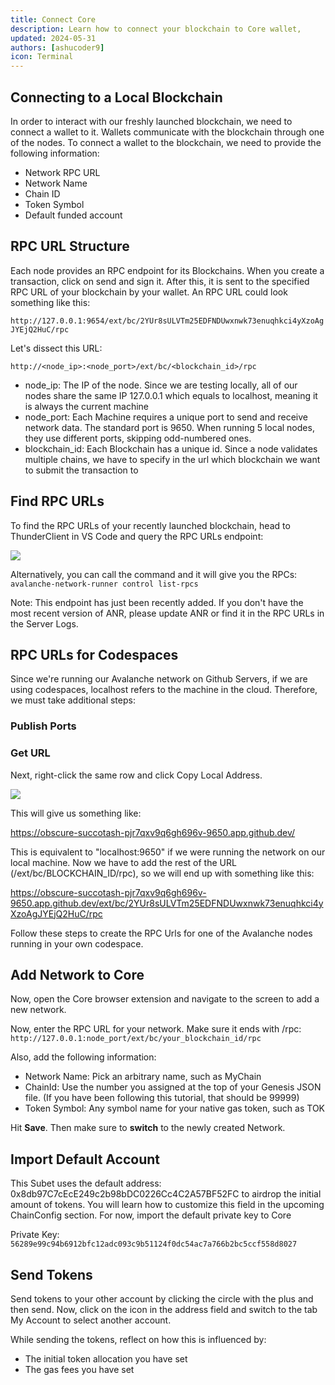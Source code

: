 ```yaml
---
title: Connect Core
description: Learn how to connect your blockchain to Core wallet,
updated: 2024-05-31
authors: [ashucoder9]
icon: Terminal
---
```


## Connecting to a Local Blockchain

In order to interact with our freshly launched blockchain, we need to connect a wallet to it. Wallets communicate with the blockchain through one of the nodes. To connect a wallet to the blockchain, we need to provide the following information:

- Network RPC URL
- Network Name
- Chain ID
- Token Symbol
- Default funded account

## RPC URL Structure

Each node provides an RPC endpoint for its Blockchains. When you create a transaction, click on send and sign it. After this, it is sent to the specified RPC URL of your blockchain by your wallet. An RPC URL could look something like this:

```http://127.0.0.1:9654/ext/bc/2YUr8sULVTm25EDFNDUwxnwk73enuqhkci4yXzoAgJYEjQ2HuC/rpc```

Let's dissect this URL:

```http://<node_ip>:<node_port>/ext/bc/<blockchain_id>/rpc```

- node_ip: The IP of the node. Since we are testing locally, all of our nodes share the same IP 127.0.0.1 which equals to localhost, meaning it is always the current machine  
- node_port: Each Machine requires a unique port to send and receive network data. The standard port is 9650. When running 5 local nodes, they use different ports, skipping odd-numbered ones.
- blockchain_id: Each Blockchain has a unique id. Since a node validates multiple chains, we have to specify in the url which blockchain we want to submit the transaction to

## Find RPC URLs

To find the RPC URLs of your recently launched blockchain, head to ThunderClient in VS Code and query the RPC URLs endpoint:

![](/course-images/customizing-evm/17.png)

Alternatively, you can call the command and it will give you the RPCs: `avalanche-network-runner control list-rpcs`

Note: This endpoint has just been recently added. If you don't have the most recent version of ANR, please update ANR or find it in the RPC URLs in the Server Logs.

## RPC URLs for Codespaces

Since we're running our Avalanche network on Github Servers, if we are using codespaces, localhost refers to the machine in the cloud. Therefore, we must take additional steps:

### Publish Ports


<PublishPort />

### Get URL

Next, right-click the same row and click Copy Local Address.

![](/course-images/customizing-evm/19.png)

This will give us something like:

https://obscure-succotash-pjr7qxv9q6gh696v-9650.app.github.dev/

This is equivalent to "localhost:9650" if we were running the network on our local machine. Now we have to add the rest of the URL (/ext/bc/BLOCKCHAIN_ID/rpc), so we will end up with something like this:

https://obscure-succotash-pjr7qxv9q6gh696v-9650.app.github.dev/ext/bc/2YUr8sULVTm25EDFNDUwxnwk73enuqhkci4yXzoAgJYEjQ2HuC/rpc

Follow these steps to create the RPC Urls for one of the Avalanche nodes running in your own codespace.

## Add Network to Core

Now, open the Core browser extension and navigate to the screen to add a new network.

<Gallery url1="/common-images/core-wallet/go-to-manage-networks.png" url2="/common-images/core-wallet/go-to-add-network.png" />

Now, enter the RPC URL for your network. Make sure it ends with /rpc: `http://127.0.0.1:node_port/ext/bc/your_blockchain_id/rpc`

Also, add the following information:

- Network Name: Pick an arbitrary name, such as MyChain
- ChainId: Use the number you assigned at the top of your Genesis JSON file. (If you have been following this tutorial, that should be 99999)
- Token Symbol: Any symbol name for your native gas token, such as TOK

<Gallery url1="/course-images/customizing-evm/22.png" url2="/course-images/customizing-evm/23.png" />

Hit **Save**. Then make sure to **switch** to the newly created Network.

## Import Default Account

This Subet uses the default address: 0x8db97C7cEcE249c2b98bDC0226Cc4C2A57BF52FC to airdrop the initial amount of tokens. You will learn how to customize this field in the upcoming ChainConfig section. For now, import the default private key to Core

Private Key: `56289e99c94b6912bfc12adc093c9b51124f0dc54ac7a766b2bc5ccf558d8027`

<Gallery url1="/course-images/customizing-evm/24.png" url2="/course-images/customizing-evm/25.png" />

## Send Tokens

Send tokens to your other account by clicking the circle with the plus and then send. Now, click on the icon in the address field and switch to the tab My Account to select another account.

<Gallery url1="/course-images/customizing-evm/26.png" url2="/course-images/customizing-evm/27.png" />

While sending the tokens, reflect on how this is influenced by:
- The initial token allocation you have set
- The gas fees you have set
